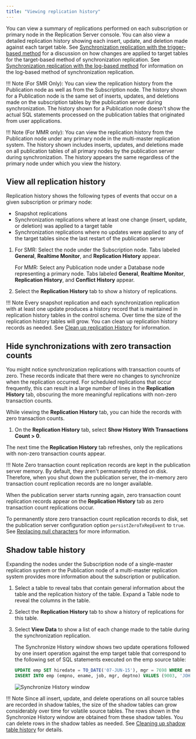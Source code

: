 ```yaml
---
title: "Viewing replication history"
---
```


<div id="view_replication_history" class="registered_link"></div>

You can view a summary of replications performed on each subscription or primary node in the Replication Server console. You can also view a detailed replication history showing each insert, update, and deletion made against each target table. See [Synchronization replication with the trigger-based method](../02_overview/02_replication_concepts_and_definitions/09_sync_replication_trigger_based/#sync_replication_trigger_based) for a discussion on how changes are applied to target tables for the target-based method of synchronization replication. See [Synchronization replication with the log-based method](../02_overview/02_replication_concepts_and_definitions/10_sync_replication_log_based/#sync_replication_log_based) for information on the log-based method of synchronization replication.

!!! Note
    (For SMR Only): You can view the replication history from the Publication node as well as from the Subscription node. The history shown for a Publication node is the same set of inserts, updates, and deletions made on the subscription tables by the publication server during synchronization. The history shown for a Publication node doesn't show the actual SQL statements processed on the publication tables that originated from user applications.

!!! Note
    (For MMR only): You can view the replication history from the Publication node under any primary node in the multi-master replication system. The history shown includes inserts, updates, and deletions made on all publication tables of all primary nodes by the publication server during synchronization. The history appears the same regardless of the primary node under which you view the history.

## View all replication history

Replication history shows the following types of events that occur on a given subscription or primary node:

-   Snapshot replications
-   Synchronization replications where at least one change (insert, update, or deletion) was applied to a target table
-   Synchronization replications where no updates were applied to any of the target tables since the last restart of the publication server

1.  For SMR: Select the node under the Subscription node. Tabs labeled **General**, **Realtime Monitor**, and **Replication History** appear.

    For MMR: Select any Publication node under a Database node representing a primary node. Tabs labeled **General**, **Realtime Monitor**, **Replication History**, and **Conflict History** appear.

1.  Select the **Replication History** tab to show a history of replications.

!!! Note
    Every snapshot replication and each synchronization replication with at least one update produces a history record that is maintained in replication history tables in the control schema. Over time the size of the replication history tables will grow. You can clean up replication history records as needed. See  [Clean up replication History](05_managing_history/#clean_up_replication_history) for information.

## Hide synchronizations with zero transaction counts

You might notice synchronization replications with transaction counts of zero. These records indicate that there were no changes to synchronize when the replication occurred. For scheduled replications that occur frequently, this can result in a large number of lines in the **Replication History** tab, obscuring the more meaningful replications with non-zero transaction counts.

While viewing the **Replication History** tab, you can hide the records with zero transaction counts.

1.  On the **Replication History** tab, select **Show History With Transactions Count > 0**.

The next time the **Replication History** tab refreshes, only the replications with non-zero transaction counts appear.

!!! Note
    Zero transaction count replication records are kept in the publication server memory. By default, they aren't permanently stored on disk. Therefore, when you shut down the publication server, the in-memory zero transaction count replication records are no longer available.

When the publication server starts running again, zero transaction count replication records appear on the **Replication History** tab as zero transaction count replications occur.

To permanently store zero transaction count replication records to disk, set the publication server configuration option `persistZeroTxRepEvent` to `true`. See [Replacing null characters](../10_appendix/04_miscellaneous_xdb_processing_topics/01_publications_and_subscriptions_server_conf_options/02_replacing_null_characters/#replacing_null_characters) for more information.

<div id="shadow_table_history" class="registered_link"></div>

## Shadow table history

Expanding the nodes under the Subscription node of a single-master replication system or the Publication node of a multi-master replication system provides more information about the subscription or publication.

1.  Select a table to reveal tabs that contain general information about the table and the replication history of the table. Expand a Table node to reveal the columns in the table.

1.  Select the **Replication History** tab to show a history of replications for this table.

1.  Select **View Data** to show a list of each change made to the table during the synchronization replication. 

    The Synchronize History window shows two update operations followed by one insert operation against the emp target table that correspond to the following set of SQL statements executed on the emp source table:

    ```sql
    UPDATE emp SET hiredate = TO_DATE('07-JUN-15'), mgr = 7698 WHERE empno IN (9001, 9002);
    INSERT INTO emp (empno, ename, job, mgr, deptno) VALUES (9003, 'JOHNSON', 'SALESMAN', 7698, 30);
    ```

    ![Synchronize History window](../images/image222.png)

!!! Note
    Since all insert, update, and delete operations on all source tables are recorded in shadow tables, the size of the shadow tables can grow considerably over time for volatile source tables. The rows shown in the Synchronize History window are obtained from these shadow tables. You can delete rows in the shadow tables as needed. See [Cleaning up shadow table history](../08_xdb_cli/03_xdb_cli_commands/49_clean_shadow_table_history/#clean_shadow_table_history) for details.
